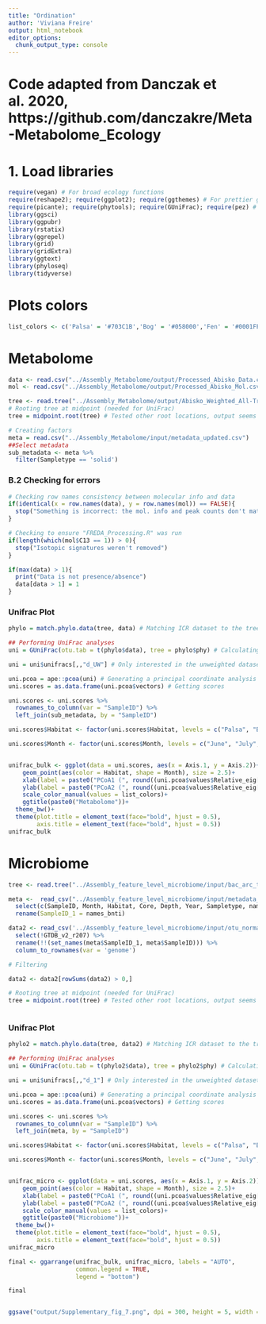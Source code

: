 ```yaml
---
title: "Ordination"
author: 'Viviana Freire'
output: html_notebook
editor_options: 
  chunk_output_type: console
---
```

# Code adapted from Danczak et al. 2020, https://github.com/danczakre/Meta-Metabolome_Ecology

# 1. Load libraries

```r
require(vegan) # For broad ecology functions
require(reshape2); require(ggplot2); require(ggthemes) # For prettier graphs
require(picante); require(phytools); require(GUniFrac); require(pez) # Enables tree-based analyses
library(ggsci)
library(ggpubr)
library(rstatix)
library(ggrepel)
library(grid)
library(gridExtra)
library(ggtext)
library(phyloseq)
library(tidyverse)
```

# Plots colors
```r
list_colors <- c('Palsa' = '#703C1B','Bog' = '#058000','Fen' = '#0001FF')
```

# Metabolome 

```r
data <- read.csv("../Assembly_Metabolome/output/Processed_Abisko_Data.csv", row.names = 1)
mol <- read.csv("../Assembly_Metabolome/output/Processed_Abisko_Mol.csv", row.names = 1)

tree <- read.tree("../Assembly_Metabolome/output/Abisko_Weighted_All-Trans_UPGMA.tre")
# Rooting tree at midpoint (needed for UniFrac)
tree = midpoint.root(tree) # Tested other root locations, output seems similar

# Creating factors
meta = read.csv("../Assembly_Metabolome/input/metadata_updated.csv")
##Select metadata 
sub_metadata <- meta %>% 
  filter(Sampletype == 'solid')
```

### B.2 Checking for errors

```r
# Checking row names consistency between molecular info and data
if(identical(x = row.names(data), y = row.names(mol)) == FALSE){
  stop("Something is incorrect: the mol. info and peak counts don't match")
}

# Checking to ensure "FREDA_Processing.R" was run
if(length(which(mol$C13 == 1)) > 0){
  stop("Isotopic signatures weren't removed")
}

if(max(data) > 1){
  print("Data is not presence/absence")
  data[data > 1] = 1
}
```


### Unifrac Plot

```r

phylo = match.phylo.data(tree, data) # Matching ICR dataset to the tree

## Performing UniFrac analyses
uni = GUniFrac(otu.tab = t(phylo$data), tree = phylo$phy) # Calculating the UniFrac distance

uni = uni$unifracs[,,"d_UW"] # Only interested in the unweighted dataset

uni.pcoa = ape::pcoa(uni) # Generating a principal coordinate analysis for the Uni distances
uni.scores = as.data.frame(uni.pcoa$vectors) # Getting scores

uni.scores <- uni.scores %>% 
  rownames_to_column(var = "SampleID") %>% 
  left_join(sub_metadata, by = "SampleID")

uni.scores$Habitat <- factor(uni.scores$Habitat, levels = c("Palsa", "Bog", "Fen"))

uni.scores$Month <- factor(uni.scores$Month, levels = c("June", "July", "August"))


unifrac_bulk <- ggplot(data = uni.scores, aes(x = Axis.1, y = Axis.2))+
    geom_point(aes(color = Habitat, shape = Month), size = 2.5)+
    xlab(label = paste0("PCoA1 (", round((uni.pcoa$values$Relative_eig[1]*100), 2), "%)"))+
    ylab(label = paste0("PCoA2 (", round((uni.pcoa$values$Relative_eig[2]*100), 2), "%)"))+
    scale_color_manual(values = list_colors)+
    ggtitle(paste0("Metabolome"))+
  theme_bw()+
  theme(plot.title = element_text(face="bold", hjust = 0.5),
        axis.title = element_text(face="bold", hjust = 0.5))
unifrac_bulk


```



# Microbiome

```r

tree <- read.tree("../Assembly_feature_level_microbiome/input/bac_arc_tree_comb.tree")

meta <-  read_csv("../Assembly_feature_level_microbiome/input/metadata_matched_MAGs_data.csv") %>% 
  select(c(SampleID, Month, Habitat, Core, Depth, Year, Sampletype, names_bnti)) %>% 
  rename(SampleID_1 = names_bnti)

data2 <- read_csv('../Assembly_feature_level_microbiome/input/otu_normalized.csv') %>% 
  select(!GTDB_v2_r207) %>% 
  rename(!!(set_names(meta$SampleID_1, meta$SampleID))) %>% 
  column_to_rownames(var = 'genome')

# Filtering 

data2 <- data2[rowSums(data2) > 0,]

# Rooting tree at midpoint (needed for UniFrac)
tree = midpoint.root(tree) # Tested other root locations, output seems similar



```


### Unifrac Plot

```r

phylo2 = match.phylo.data(tree, data2) # Matching ICR dataset to the tree

## Performing UniFrac analyses
uni = GUniFrac(otu.tab = t(phylo2$data), tree = phylo2$phy) # Calculating the UniFrac distance

uni = uni$unifracs[,,"d_1"] # Only interested in the unweighted dataset

uni.pcoa = ape::pcoa(uni) # Generating a principal coordinate analysis for the Uni distances
uni.scores = as.data.frame(uni.pcoa$vectors) # Getting scores

uni.scores <- uni.scores %>% 
  rownames_to_column(var = "SampleID") %>% 
  left_join(meta, by = "SampleID")

uni.scores$Habitat <- factor(uni.scores$Habitat, levels = c("Palsa", "Bog", "Fen"))

uni.scores$Month <- factor(uni.scores$Month, levels = c("June", "July", "August"))


unifrac_micro <- ggplot(data = uni.scores, aes(x = Axis.1, y = Axis.2))+
    geom_point(aes(color = Habitat, shape = Month), size = 2.5)+
    xlab(label = paste0("PCoA1 (", round((uni.pcoa$values$Relative_eig[1]*100), 2), "%)"))+
    ylab(label = paste0("PCoA2 (", round((uni.pcoa$values$Relative_eig[2]*100), 2), "%)"))+
    scale_color_manual(values = list_colors)+
    ggtitle(paste0("Microbiome"))+
  theme_bw()+
  theme(plot.title = element_text(face="bold", hjust = 0.5),
        axis.title = element_text(face="bold", hjust = 0.5))
unifrac_micro


```



```r
final <- ggarrange(unifrac_bulk, unifrac_micro, labels = "AUTO", 
                   common.legend = TRUE,
                   legend = "bottom")

final


ggsave("output/Supplementary_fig_7.png", dpi = 300, height = 5, width = 7)
```

